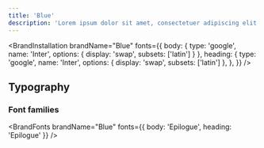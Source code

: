 ```yaml
---
title: 'Blue'
description: 'Lorem ipsum dolor sit amet, consectetuer adipiscing elit.'
---
```


<BrandInstallation
  brandName="Blue"
  fonts={{
    body: { type: 'google', name: 'Inter', options: { display: 'swap', subsets: ['latin'] } },
    heading: {
      type: 'google',
      name: 'Inter',
      options: { display: 'swap', subsets: ['latin'] },
    },
  }}
/>

<BrandColors brandName="Blue" description="These colors are dope" />

## Typography

<BrandTypography brandName="Blue" />

### Font families

<BrandFonts brandName="Blue" fonts={{ body: 'Epilogue', heading: 'Epilogue' }} />
